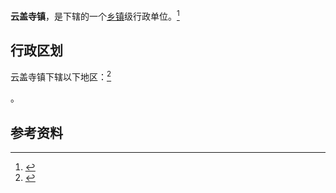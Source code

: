 {{中国乡级行政区|61/10/25/113/000}}

'''云盖寺镇'''，是{{PRC admin/fullname|61/10/25/113/000|3}}下辖的一个[[乡镇|乡镇]]级行政单位。<ref>{{PRC admin/ref sgc|{{PRC admin/parent|61/10/25/113/000}}}}</ref>

== 行政区划 ==

云盖寺镇下辖以下地区：<ref>{{PRC admin/ref sgc|61/10/25/113/000}}</ref>

{{PRC admin/children|61/10/25/113/000}}。

== 参考资料 ==

{{reflist}}

{{行政区划小作品}}
{{PRC admin/navcat|61/10/25/113/000}}